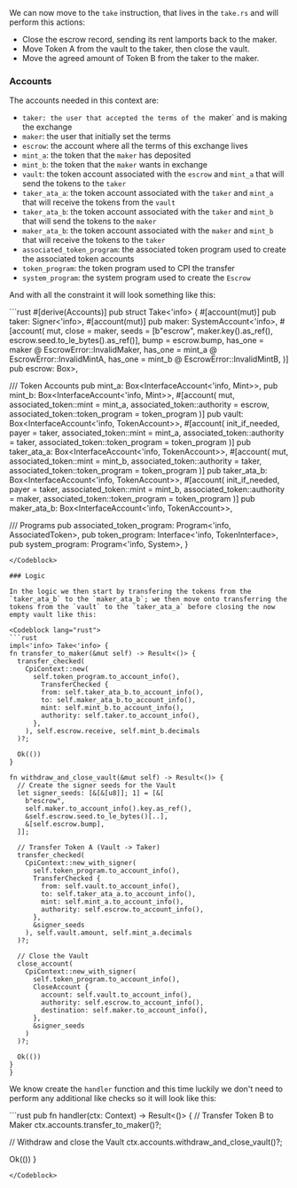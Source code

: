 <ArticleSection name="Take" id="take" level="h2" />

We can now move to the `take` instruction, that lives in the `take.rs` and will perform this actions:
- Close the escrow record, sending its rent lamports back to the maker.
- Move Token A from the vault to the taker, then close the vault.
- Move the agreed amount of Token B from the taker to the maker.

### Accounts 

The accounts needed in this context are:
- `taker: the user that accepted the terms of the `maker` and is making the exchange
- `maker`: the user that initially set the terms
- `escrow`: the account where all the terms of this exchange lives
- `mint_a`: the token that the `maker` has deposited
- `mint_b`: the token that the `maker` wants in exchange
- `vault`: the token account associated with the `escrow` and `mint_a` that will send the tokens to the `taker`
- `taker_ata_a`: the token account associated with the `taker` and `mint_a` that will receive the tokens from the `vault`
- `taker_ata_b`: the token account associated with the `taker` and `mint_b` that will send the tokens to the `maker`
- `maker_ata_b`: the token account associated with the `maker` and `mint_b` that will receive the tokens to the `taker`
- `associated_token_program`: the associated token program used to create the associated token accounts
- `token_program`: the token program used to CPI the transfer
- `system_program`: the system program used to create the `Escrow`

And with all the constraint it will look something like this:

<Codeblock lang="rust">
  ```rust
#[derive(Accounts)]
pub struct Take<'info> {
  #[account(mut)]
  pub taker: Signer<'info>,
  #[account(mut)]
  pub maker: SystemAccount<'info>,
  #[account(
    mut,
    close = maker,
    seeds = [b"escrow", maker.key().as_ref(), escrow.seed.to_le_bytes().as_ref()],
    bump = escrow.bump,
    has_one = maker @ EscrowError::InvalidMaker,
    has_one = mint_a @ EscrowError::InvalidMintA,
    has_one = mint_b @ EscrowError::InvalidMintB,
  )]
  pub escrow: Box<Account<'info, Escrow>>,

  /// Token Accounts
  pub mint_a: Box<InterfaceAccount<'info, Mint>>,
  pub mint_b: Box<InterfaceAccount<'info, Mint>>,
  #[account(
    mut,
    associated_token::mint = mint_a,
    associated_token::authority = escrow,
    associated_token::token_program = token_program
  )]
  pub vault: Box<InterfaceAccount<'info, TokenAccount>>,
  #[account(
    init_if_needed,
    payer = taker,
    associated_token::mint = mint_a,
    associated_token::authority = taker,
    associated_token::token_program = token_program
  )]
  pub taker_ata_a: Box<InterfaceAccount<'info, TokenAccount>>,
  #[account(
    mut,
    associated_token::mint = mint_b,
    associated_token::authority = taker,
    associated_token::token_program = token_program
  )]
  pub taker_ata_b: Box<InterfaceAccount<'info, TokenAccount>>,
  #[account(
    init_if_needed,
    payer = taker,
    associated_token::mint = mint_b,
    associated_token::authority = maker,
    associated_token::token_program = token_program
  )]
  pub maker_ata_b: Box<InterfaceAccount<'info, TokenAccount>>,

  /// Programs
  pub associated_token_program: Program<'info, AssociatedToken>,
  pub token_program: Interface<'info, TokenInterface>,
  pub system_program: Program<'info, System>,
}
  ```
</Codeblock>

### Logic 

In the logic we then start by transfering the tokens from the `taker_ata_b` to the `maker_ata_b`; we then move onto transferring the tokens from the `vault` to the `taker_ata_a` before closing the now empty vault like this:

<Codeblock lang="rust">
```rust
impl<'info> Take<'info> {
  fn transfer_to_maker(&mut self) -> Result<()> {
    transfer_checked(
      CpiContext::new(
        self.token_program.to_account_info(),
          TransferChecked {
          from: self.taker_ata_b.to_account_info(),
          to: self.maker_ata_b.to_account_info(),
          mint: self.mint_b.to_account_info(),
          authority: self.taker.to_account_info(),
        },
      ), self.escrow.receive, self.mint_b.decimals
    )?;

    Ok(())
  }

  fn withdraw_and_close_vault(&mut self) -> Result<()> {
    // Create the signer seeds for the Vault
    let signer_seeds: [&[&[u8]]; 1] = [&[
      b"escrow",
      self.maker.to_account_info().key.as_ref(),
      &self.escrow.seed.to_le_bytes()[..],
      &[self.escrow.bump],
    ]];

    // Transfer Token A (Vault -> Taker)
    transfer_checked(
      CpiContext::new_with_signer(
        self.token_program.to_account_info(),
        TransferChecked {
          from: self.vault.to_account_info(),
          to: self.taker_ata_a.to_account_info(),
          mint: self.mint_a.to_account_info(),
          authority: self.escrow.to_account_info(),
        },
        &signer_seeds
      ), self.vault.amount, self.mint_a.decimals
    )?;

    // Close the Vault
    close_account(
      CpiContext::new_with_signer(
        self.token_program.to_account_info(),
        CloseAccount {
          account: self.vault.to_account_info(),
          authority: self.escrow.to_account_info(),
          destination: self.maker.to_account_info(),
        },
        &signer_seeds
      )
    )?;

    Ok(())
  }
}
```
</Codeblock>

We know create the `handler` function and this time luckily we don't need to perform any additional like checks so it will look like this:

<Codeblock lang="rust">
```rust
pub fn handler(ctx: Context<Take>) -> Result<()> {
  // Transfer Token B to Maker
  ctx.accounts.transfer_to_maker()?;

  // Withdraw and close the Vault
  ctx.accounts.withdraw_and_close_vault()?;

  Ok(())
}
```
</Codeblock>
